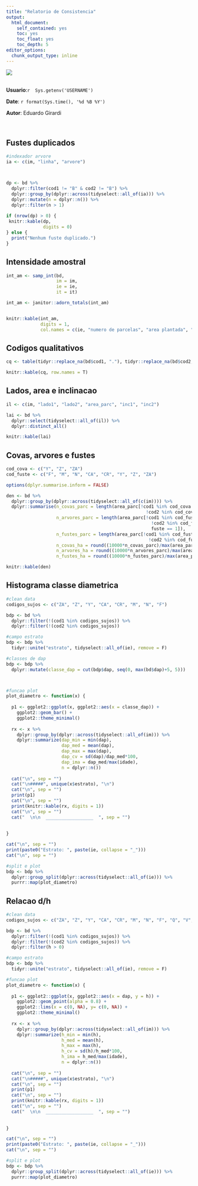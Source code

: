 ```yaml
---
title: "Relatorio de Consistencia"
output:
  html_document:
    self_contained: yes
    toc: yes
    toc_float: yes
    toc_depth: 5
editor_options:
  chunk_output_type: inline
---
```


```{=html}
<style type="text/css">
.main-container {
  max-width: 100% !important;
  margin: auto;
}
</style>
```

![](logo-6.png)\
 

**Usuario**:`r  Sys.getenv('USERNAME')`

**Date**: `r format(Sys.time(), '%d %B %Y')`

**Autor**: Eduardo Girardi

 

## Fustes duplicados

```r
#indexador arvore
ia <- c(im, "linha", "arvore")



dp <- bd %>% 
  dplyr::filter(cod1 != "B" & cod2 != "B") %>%
  dplyr::group_by(dplyr::across(tidyselect::all_of(ia))) %>% 
  dplyr::mutate(n = dplyr::n()) %>% 
  dplyr::filter(n > 1)
  
if (nrow(dp) > 0) {
 knitr::kable(dp, 
              digits = 0) 
} else {
  print("Nenhum fuste duplicado.")
}


```

## Intensidade amostral

```r

int_am <- samp_int(bd, 
                   im = im,
                   ie = ie,
                   it = it)

int_am <- janitor::adorn_totals(int_am)


knitr::kable(int_am, 
             digits = 1,
             col.names = c(ie, "numero de parcelas", "area plantada", "intensidade amostral"))

```

## Codigos qualitativos

```r
cq <- table(tidyr::replace_na(bd$cod1, "."), tidyr::replace_na(bd$cod2, "."))

knitr::kable(cq, row.names = T)
```

## Lados, area e inclinacao

```r

il <- c(im, "lado1", "lado2", "area_parc", "inc1", "inc2")

lai <- bd %>% 
  dplyr::select(tidyselect::all_of(il)) %>%
  dplyr::distinct_all()

knitr::kable(lai)

```

## Covas, arvores e fustes

```r

cod_cova <- c("Y", "Z", "ZA")
cod_fuste <- c("F", "M", "N", "CA", "CR", "Y", "Z", "ZA")

options(dplyr.summarise.inform = FALSE)

den <- bd %>% 
  dplyr::group_by(dplyr::across(tidyselect::all_of(c(im)))) %>%
  dplyr::summarise(n_covas_parc = length(area_parc[!cod1 %in% cod_cova &
                                                     !cod2 %in% cod_cova]),
                   n_arvores_parc = length(area_parc[!cod1 %in% cod_fuste &
                                                       !cod2 %in% cod_fuste &
                                                       fuste == 1]),
                   n_fustes_parc = length(area_parc[!cod1 %in% cod_fuste &
                                                      !cod2 %in% cod_fuste]),
                   n_covas_ha = round((10000*n_covas_parc)/max(area_parc),0),
                   n_arvores_ha = round((10000*n_arvores_parc)/max(area_parc),0),
                   n_fustes_ha = round((10000*n_fustes_parc)/max(area_parc),0))

knitr::kable(den)

```

## Histograma classe diametrica

```r

#clean data
codigos_sujos <- c("ZA", "Z", "Y", "CA", "CR", "M", "N", "F")

bdp <- bd %>% 
  dplyr::filter(!(cod1 %in% codigos_sujos)) %>% 
  dplyr::filter(!(cod2 %in% codigos_sujos))

#campo estrato
bdp <- bdp %>% 
  tidyr::unite("estrato", tidyselect::all_of(ie), remove = F)

#classes de dap
bdp <- bdp %>% 
  dplyr::mutate(classe_dap = cut(bdp$dap, seq(0, max(bd$dap)+5, 5)))



#funcao plot
plot_diametro <- function(x) {
  
  p1 <- ggplot2::ggplot(x, ggplot2::aes(x = classe_dap)) + 
    ggplot2::geom_bar() +
    ggplot2::theme_minimal()
  
  rx <- x %>% 
    dplyr::group_by(dplyr::across(tidyselect::all_of(im))) %>% 
    dplyr::summarize(dap_min = min(dap),
                     dap_med = mean(dap),
                     dap_max = max(dap),
                     dap_cv = sd(dap)/dap_med*100,
                     dap_ima = dap_med/max(idade),
                     n = dplyr::n())
  
  cat("\n", sep = "")
  cat("\n#####", unique(x$estrato), "\n")
  cat("\n", sep = "")
  print(p1)
  cat("\n", sep = "")
  print(knitr::kable(rx, digits = 1))
  cat("\n", sep = "")
  cat("  \n\n  __________________  ", sep = "")
 
  
}

cat("\n", sep = "")
print(paste0("Estrato: ", paste(ie, collapse = "_")))
cat("\n", sep = "")

#split e plot
bdp <- bdp %>% 
  dplyr::group_split(dplyr::across(tidyselect::all_of(ie))) %>% 
  purrr::map(plot_diametro)

```

## Relacao d/h

```r

#clean data
codigos_sujos <- c("ZA", "Z", "Y", "CA", "CR", "M", "N", "F", "Q", "V", "VV", "W")

bdp <- bd %>% 
  dplyr::filter(!(cod1 %in% codigos_sujos)) %>% 
  dplyr::filter(!(cod2 %in% codigos_sujos)) %>% 
  dplyr::filter(h > 0)

#campo estrato
bdp <- bdp %>% 
  tidyr::unite("estrato", tidyselect::all_of(ie), remove = F)

#funcao plot
plot_diametro <- function(x) {
  
  p1 <- ggplot2::ggplot(x, ggplot2::aes(x = dap, y = h)) + 
    ggplot2::geom_point(alpha = 0.8) +
    ggplot2::lims(x = c(0, NA), y= c(0, NA)) +
    ggplot2::theme_minimal()
  
  rx <- x %>% 
    dplyr::group_by(dplyr::across(tidyselect::all_of(im))) %>% 
    dplyr::summarize(h_min = min(h),
                     h_med = mean(h),
                     h_max = max(h),
                     h_cv = sd(h)/h_med*100,
                     h_ima = h_med/max(idade),
                     n = dplyr::n())
  
  cat("\n", sep = "")
  cat("\n#####", unique(x$estrato), "\n")
  cat("\n", sep = "")
  print(p1)
  cat("\n", sep = "")
  print(knitr::kable(rx, digits = 1))
  cat("\n", sep = "")
  cat("  \n\n  __________________  ", sep = "")
 
  
}

cat("\n", sep = "")
print(paste0("Estrato: ", paste(ie, collapse = "_")))
cat("\n", sep = "")

#split e plot
bdp <- bdp %>% 
  dplyr::group_split(dplyr::across(tidyselect::all_of(ie))) %>% 
  purrr::map(plot_diametro)

```
